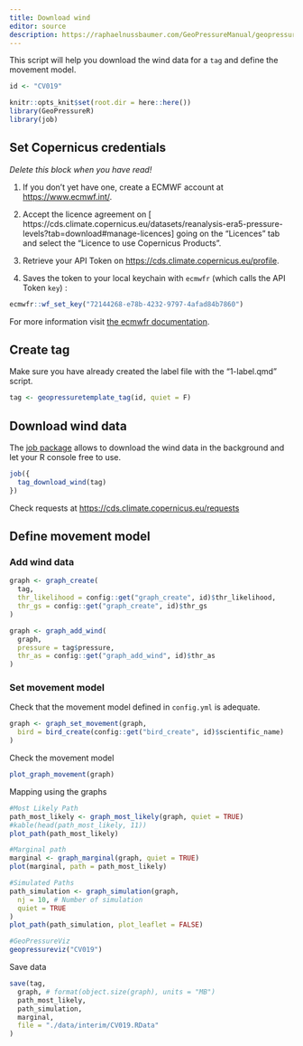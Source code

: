 ```yaml
---
title: Download wind
editor: source
description: https://raphaelnussbaumer.com/GeoPressureManual/geopressuretemplate-wind.html
---
```


This script will help you download the wind data for a `tag` and define the movement model.



```r
id <- "CV019"

knitr::opts_knit$set(root.dir = here::here())
library(GeoPressureR)
library(job)
```

## Set Copernicus credentials

::: callout-caution
*Delete this block when you have read!* 

1. If you don't yet have one, create a ECMWF account at <https://www.ecmwf.int/>. 

2. Accept the licence agreement on [ https://cds.climate.copernicus.eu/datasets/reanalysis-era5-pressure-levels?tab=download#manage-licences] going on the "Licences" tab and select the "Licence to use Copernicus Products".

3. Retrieve your API Token on <https://cds.climate.copernicus.eu/profile>.

4. Saves the token to your local keychain with `ecmwfr` (which calls the API Token `key`) :

```r
ecmwfr::wf_set_key("72144268-e78b-4232-9797-4afad84b7860")
```

For more information visit [the ecmwfr documentation](https://bluegreen-labs.github.io/ecmwfr/).
:::

## Create tag

Make sure you have already created the label file with the "1-label.qmd" script.

```r
tag <- geopressuretemplate_tag(id, quiet = F)
```

## Download wind data

The [job package](https://lindeloev.github.io/job) allows to download the wind data in the background and let your R console free to use.

```r
job({
  tag_download_wind(tag)
})
```

Check requests at <https://cds.climate.copernicus.eu/requests>

## Define movement model

### Add wind data

```r
graph <- graph_create(
  tag,
  thr_likelihood = config::get("graph_create", id)$thr_likelihood,
  thr_gs = config::get("graph_create", id)$thr_gs
)
```

```r
graph <- graph_add_wind(
  graph,
  pressure = tag$pressure,
  thr_as = config::get("graph_add_wind", id)$thr_as
)
```

### Set movement model

Check that the movement model defined in `config.yml` is adequate.

```r
graph <- graph_set_movement(graph,
  bird = bird_create(config::get("bird_create", id)$scientific_name)
)
```

Check the movement model

```r
plot_graph_movement(graph)
```

Mapping using the graphs

```r
#Most Likely Path
path_most_likely <- graph_most_likely(graph, quiet = TRUE)
#kable(head(path_most_likely, 11))
plot_path(path_most_likely)

#Marginal path
marginal <- graph_marginal(graph, quiet = TRUE)
plot(marginal, path = path_most_likely)

#Simulated Paths
path_simulation <- graph_simulation(graph,
  nj = 10, # Number of simulation
  quiet = TRUE
)
plot_path(path_simulation, plot_leaflet = FALSE)

#GeoPressureViz
geopressureviz("CV019")

```
Save data
```r
save(tag,
  graph, # format(object.size(graph), units = "MB")
  path_most_likely,
  path_simulation,
  marginal,
  file = "./data/interim/CV019.RData"
)
```

